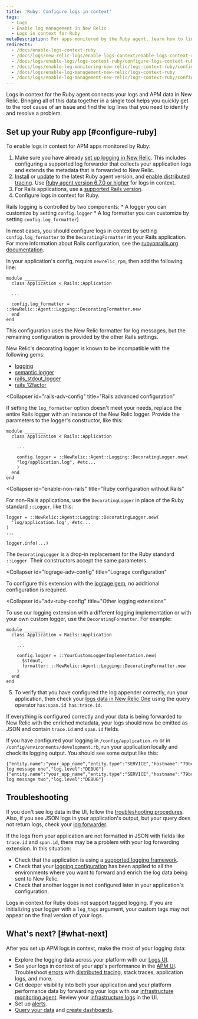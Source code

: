 ```yaml
---
title: 'Ruby: Configure logs in context'
tags:
  - Logs
  - Enable log management in New Relic
  - Logs in context for Ruby
metaDescription: For apps monitored by the Ruby agent, learn how to link log data with related data across the rest of the New Relic platform.
redirects:
  - /docs/enable-logs-context-ruby
  - /docs/logs/new-relic-logs/enable-logs-context/enable-logs-context-ruby
  - /docs/logs/enable-logs/logs-context-ruby/configure-logs-context-ruby
  - /docs/logs/enable-log-monitoring-new-relic/logs-context-ruby/configure-logs-context-ruby
  - /docs/logs/enable-log-management-new-relic/logs-context-ruby
  - /docs/logs/enable-log-management-new-relic/logs-context-ruby/configure-logs-context-ruby
---
```


Logs in context for the Ruby agent connects your logs and APM data in New Relic. Bringing all of this data together in a single tool helps you quickly get to the root cause of an issue and find the log lines that you need to identify and resolve a problem.

## Set up your Ruby app [#configure-ruby]

To enable logs in context for APM apps monitored by Ruby:

1. Make sure you have already [set up logging in New Relic](/docs/logs/enable-log-management-new-relic/enable-log-monitoring-new-relic/enable-log-management-new-relic/). This includes configuring a supported log forwarder that collects your application logs and extends the metadata that is forwarded to New Relic.
2. [Install](/docs/agents/ruby-agent/installation/install-new-relic-ruby-agent/) or [update](/docs/agents/ruby-agent/installation/update-ruby-agent/) to the latest Ruby agent version, and [enable distributed tracing](/docs/distributed-tracing/enable-configure/quick-start/). Use [Ruby agent version 6.7.0 or higher](/docs/release-notes/agent-release-notes/ruby-release-notes/) for logs in context.
3. For Rails applications, use a [supported Rails version](/docs/agents/ruby-agent/getting-started/ruby-agent-requirements-supported-frameworks/#web_frameworks).
4. Configure logs in context for Ruby.

<CollapserGroup>
  <Collapser
    id="enable-rails"
    title="Standard Ruby on Rails configuration"
  >

  Rails logging is controlled by two components:
    * A logger you can customize by setting `config.logger`
    * A log formatter you can customize by setting `config.log_formatter`)
  
  In most cases, you should configure logs in context by setting `config.log_formatter` to the `DecoratingFormatter` in your Rails application. For more information about Rails configuration, see the [rubyonrails.org documentation](https://guides.rubyonrails.org/configuring.html).

  In your application's config, require `newrelic_rpm`, then add the following line:

  ```
  module ________
    class Application < Rails::Application

    ...

    config.log_formatter = ::NewRelic::Agent::Logging::DecoratingFormatter.new
    end
  end
  ```

  This configuration uses the New Relic formatter for log messages, but the remaining configuration is provided by the other Rails settings.

  </Collapser>
  <Collapser
    id="incompabilities"
    title="Incompatible gems"
  >

  New Relic's decorating logger is known to be incompatible with the following gems:

  * [logging](https://rubygems.org/gems/logging)
  * [semantic logger](https://rubygems.org/gems/semantic_logger)
  * [rails_stdout_logger](https://rubygems.org/gems/rails_stdout_logging)
  * [rails_12factor](https://rubygems.org/gems/rails_12factor)

  </Collapser>

  <Collapser
    id="rails-adv-config"
    title="Rails advanced configuration"
  >

  If setting the `log_formatter` option doesn't meet your needs, replace the entire Rails logger with an instance of the New Relic logger. Provide the parameters to the logger's constructor, like this:

  ```
  module ________
    class Application < Rails::Application

      ...

      config.logger = ::NewRelic::Agent::Logging::DecoratingLogger.new(
      "log/application.log", #etc...
      )
    end
  end
  ```

  </Collapser>

  <Collapser
    id="enable-non-rails"
    title="Ruby configuration without Rails"
  >

  For non-Rails applications, use the `DecoratingLogger` in place of the Ruby standard `::Logger`, like this:

  ```
  logger = ::NewRelic::Agent::Logging::DecoratingLogger.new(
    'log/application.log', #etc...
  )
  ...
  
  logger.info(...)
  ```
  The `DecoratingLogger` is a drop-in replacement for the Ruby standard `::Logger`. Their constructors accept the same parameters.

  </Collapser>

  <Collapser
    id="lograge-adv-config"
    title="Lograge configuration"
  >
  To configure this extension with the [lograge gem](https://rubygems.org/gems/lograge), no additional configuration is required.

  </Collapser>

  <Collapser
    id="adv-ruby-config"
    title="Other logging extensions"
  >
  To use our logging extension with a different logging implementation or with your own custom logger, use the `DecoratingFormatter`. For example:

  ```
  module ________
    class Application < Rails::Application

      ...

      config.logger = ::YourCustomLoggerImplementation.new(
        $stdout,
        formatter: ::NewRelic::Agent::Logging::DecoratingFormatter.new
      )
    end
  end
  ```

  </Collapser>

</CollapserGroup>

5. To verify that you have configured the log appender correctly, run your application, then check your [logs data in New Relic One](/docs/logs/log-management/ui-data/use-logs-ui/) using the query operator `has:span.id has:trace.id`.

If everything is configured correctly and your data is being forwarded to New Relic with the enriched metadata, your logs should now be emitted as JSON and contain `trace.id` and `span.id` fields.

If you have configured your logging in `/config/application.rb` or in `/config/environments/development.rb`, run your application locally and check its logging output. You should see some output like this:

```
{"entity.name":"your_app_name","entity.type":"SERVICE","hostname":"79bcbf8d","trace.id":"79bcbf8d","span.id":"00fc7d46","timestamp":1567701375543,"message":"example log message one","log.level":"DEBUG"}
{"entity.name":"your_app_name","entity.type":"SERVICE","hostname":"79bcbf8d","trace.id":"79bcbf8d","span.id":"6754870b","timestamp":1567702843604,"message":"example log message two","log.level":"DEBUG"}
```

## Troubleshooting

If you don't see log data in the UI, follow the [troubleshooting procedures](/docs/logs/log-management/troubleshooting/no-log-data-appears-ui/). Also, if you see JSON logs in your application's output, but your query does not return logs, check your [log forwarder](/docs/logs/new-relic-logs/enable-logs/enable-new-relic-logs).

If the logs from your application are not formatted in JSON with fields like `trace.id` and `span.id`, there may be a problem with your log forwarding extension. In this situation:

* Check that the application is using a [supported logging framework](/docs/logs/enable-log-management-new-relic/enable-log-monitoring-new-relic/enable-log-management-new-relic/).
* Check that your [logging configuration](#adv-ruby-config) has been applied to all the environments where you want to forward and enrich the log data being sent to New Relic.
* Check that another logger is not configured later in your application's configuration.

Logs in context for Ruby does not support tagged logging. If you are initializing your logger with a `log_tags` argument, your custom tags may not appear on the final version of your logs.

## What's next? [#what-next]

After you set up APM logs in context, make the most of your logging data:

* Explore the logging data across your platform with our [Logs UI](/docs/logs/log-management/ui-data/use-logs-ui/).
* See your logs in context of your app's performance in the [APM UI](/docs/logs/log-management/ui-data/use-logs-ui/#links). Troubleshoot [errors](/docs/apm/apm-ui-pages/error-analytics/errors-page-find-fix-verify-problems/) with [distributed tracing](/docs/apm/distributed-tracing/ui-data/understand-use-distributed-tracing-data), stack traces, application logs, and more.
* Get deeper visibility into both your application and your platform performance data by forwarding your logs with our [infrastructure monitoring agent](/docs/logs/enable-log-management-new-relic/enable-log-monitoring-new-relic/forward-your-logs-using-infrastructure-agent/). Review your [infrastructure logs](/docs/logs/log-management/ui-data/use-logs-ui/#links) in the UI.
* Set up [alerts](/docs/alerts-applied-intelligence/new-relic-alerts/alert-conditions/create-alert-conditions/).
* [Query your data](/docs/query-your-data/explore-query-data/get-started/introduction-querying-new-relic-data/) and [create dashboards](/docs/query-your-data/explore-query-data/dashboards/introduction-dashboards/).
